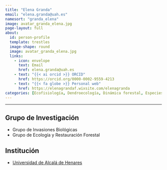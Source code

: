 ```yaml
---
title: "Elena Granda"
email: "elena.granda@uah.es"  
namesort: "granda_elena"
image: avatar_granda_elena.jpg
page-layout: full
about: 
  id: person-profile
  template: trestles
  image-shape: round
  image: avatar_granda_elena.jpg
  links:
    - icon: envelope
      text: Email
      href: elena.granda@uah.es
    - text: "{{< ai orcid >}} ORCID"
      href: https://orcid.org/0000-0002-9559-4213
    - text: "{{< fa globe >}} Personal web"
      href: https://elenagrandaf.wixsite.com/elenagranda
categories: [Ecofisiología, Dendroecología, Dinámica forestal, Especies invasoras]
---
```

 
<hr>

:::{#person-profile}

## Grupo de Investigación
- Grupo de Invasiones Biológicas
- Grupo de Ecología y Restauración Forestal

## Institución
- [Universidad de Alcalá de Henares](https://www.uah.es)

:::
